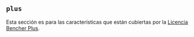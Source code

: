 
## `plus`

Esta sección es para las características que están cubiertas por la [Licencia Bencher Plus](/legal/plus).

<PlusGitHub />
<PlusDisasterRecovery />
<PlusStats />
